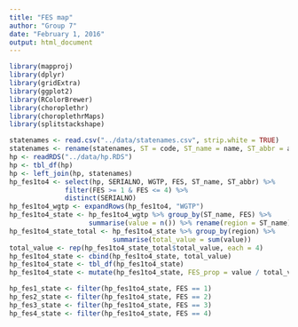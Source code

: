 ```yaml
---
title: "FES map"
author: "Group 7"
date: "February 1, 2016"
output: html_document
---
```

```r
library(mapproj)
library(dplyr)
library(gridExtra)
library(ggplot2)
library(RColorBrewer)
library(choroplethr)
library(choroplethrMaps)
library(splitstackshape)
```

```r
statenames <- read.csv("../data/statenames.csv", strip.white = TRUE)
statenames <- rename(statenames, ST = code, ST_name = name, ST_abbr = abbr)
hp <- readRDS("../data/hp.RDS")
hp <- tbl_df(hp)
hp <- left_join(hp, statenames)
hp_fes1to4 <- select(hp, SERIALNO, WGTP, FES, ST_name, ST_abbr) %>% 
              filter(FES >= 1 & FES <= 4) %>% 
              distinct(SERIALNO)
hp_fes1to4_wgtp <- expandRows(hp_fes1to4, "WGTP")
hp_fes1to4_state <- hp_fes1to4_wgtp %>% group_by(ST_name, FES) %>% 
                    summarise(value = n()) %>% rename(region = ST_name)
hp_fes1to4_state_total <- hp_fes1to4_state %>% group_by(region) %>%
                          summarise(total_value = sum(value))
total_value <- rep(hp_fes1to4_state_total$total_value, each = 4)
hp_fes1to4_state <- cbind(hp_fes1to4_state, total_value)
hp_fes1to4_state <- tbl_df(hp_fes1to4_state)
hp_fes1to4_state <- mutate(hp_fes1to4_state, FES_prop = value / total_value)

hp_fes1_state <- filter(hp_fes1to4_state, FES == 1)
hp_fes2_state <- filter(hp_fes1to4_state, FES == 2)
hp_fes3_state <- filter(hp_fes1to4_state, FES == 3)
hp_fes4_state <- filter(hp_fes1to4_state, FES == 4)
```


